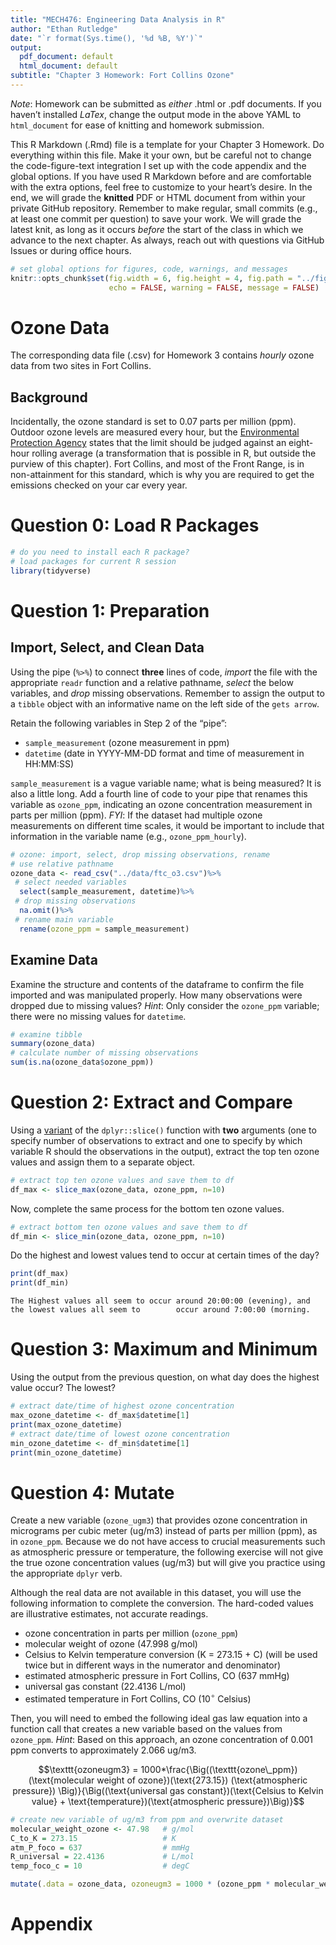 ```yaml
---
title: "MECH476: Engineering Data Analysis in R"
author: "Ethan Rutledge"
date: "`r format(Sys.time(), '%d %B, %Y')`"
output:
  pdf_document: default
  html_document: default
subtitle: "Chapter 3 Homework: Fort Collins Ozone"
---
```


*Note*: Homework can be submitted as *either* .html or .pdf documents.
If you haven't installed $LaTex$, change the output mode in the above
YAML to `html_document` for ease of knitting and homework submission. 

This R Markdown (.Rmd) file is a template for your Chapter 3 Homework. Do 
everything within this file. Make it your own, but be careful not to change
the code-figure-text integration I set up with the code appendix and the 
global options. If you have used R Markdown before and are comfortable with the
extra options, feel free to customize to your heart's desire. In the end,
we will grade the **knitted** PDF or HTML document from within your private
GitHub repository. Remember to make regular, small commits (e.g., at least one
commit per question) to save your work. We will grade the latest knit, as long
as it occurs *before* the start of the class in which we advance to the next
chapter. As always, reach out with questions via GitHub Issues or during
office hours.

```r
# set global options for figures, code, warnings, and messages
knitr::opts_chunk$set(fig.width = 6, fig.height = 4, fig.path = "../figs/",
                      echo = FALSE, warning = FALSE, message = FALSE)

```

# Ozone Data

The corresponding data file (.csv) for Homework 3 contains *hourly* ozone data
from two sites in Fort Collins.

## Background

Incidentally, the ozone standard is set to 0.07 parts per million (ppm).
Outdoor ozone levels are measured every hour, but the [Environmental Protection Agency](https://www.epa.gov/criteria-air-pollutants/naaqs-table) states that
the limit should be judged against an eight-hour rolling average (a
transformation that is possible in R, but outside the purview of this chapter).
Fort Collins, and most of the Front Range, is in non-attainment for this
standard, which is why you are required to get the emissions checked on your
car every year.

# Question 0: Load R Packages

```r
# do you need to install each R package?
# load packages for current R session
library(tidyverse)
```

# Question 1: Preparation

## Import, Select, and Clean Data

Using the pipe (`%>%`) to connect **three** lines of code, *import* the file
with the appropriate `readr` function and a relative pathname, *select* the
below variables, and *drop* missing observations. Remember to assign the
output to a `tibble` object with an informative name on the left side of the
`gets arrow`.

Retain the following variables in Step 2 of the "pipe": 

- `sample_measurement` (ozone measurement in ppm)
- `datetime` (date in YYYY-MM-DD format and time of measurement in HH:MM:SS)

`sample_measurement` is a vague variable name; what is being measured? It is 
also a little long. Add a fourth line of code to your pipe that renames this
variable as `ozone_ppm`, indicating an ozone concentration measurement in parts
per million (ppm). *FYI*: If the dataset had multiple ozone measurements on
different time scales, it would be important to include that information in the
variable name (e.g., `ozone_ppm_hourly`). 

```r
# ozone: import, select, drop missing observations, rename
# use relative pathname
ozone_data <- read_csv("../data/ftc_o3.csv")%>%
 # select needed variables 
  select(sample_measurement, datetime)%>%
 # drop missing observations
  na.omit()%>%
 # rename main variable
  rename(ozone_ppm = sample_measurement)
```

## Examine Data

Examine the structure and contents of the dataframe to confirm the file
imported and was manipulated properly. How many observations were dropped due
to missing values? *Hint*: Only consider the `ozone_ppm` variable; there
were no missing values for `datetime`.

```r
# examine tibble
summary(ozone_data)
# calculate number of missing observations
sum(is.na(ozone_data$ozone_ppm))
```

# Question 2: Extract and Compare

Using a [variant](https://dplyr.tidyverse.org/reference/slice.html) of the
`dplyr::slice()` function with **two** arguments (one to specify number of
observations to extract and one to specify by which variable R should the
observations in the output), extract the top ten ozone values and assign them
to a separate object. 

```r
# extract top ten ozone values and save them to df
df_max <- slice_max(ozone_data, ozone_ppm, n=10)
```

Now, complete the same process for the bottom ten ozone values.

```r
# extract bottom ten ozone values and save them to df
df_min <- slice_min(ozone_data, ozone_ppm, n=10)
```

Do the highest and lowest values tend to occur at certain times of the day? 
```r
print(df_max)
print(df_min)
```
    The Highest values all seem to occur around 20:00:00 (evening), and the lowest values all seem to        occur around 7:00:00 (morning.

# Question 3: Maximum and Minimum

Using the output from the previous question, on what day does the highest value
occur? The lowest?

```r
# extract date/time of highest ozone concentration
max_ozone_datetime <- df_max$datetime[1]
print(max_ozone_datetime)
# extract date/time of lowest ozone concentration
min_ozone_datetime <- df_min$datetime[1]
print(min_ozone_datetime)
```

# Question 4: Mutate

Create a new variable (`ozone_ugm3`) that provides ozone concentration in
micrograms per cubic meter (ug/m3) instead of parts per million (ppm), as
in `ozone_ppm`. Because we do not have access to crucial measurements such as 
atmospheric pressure or temperature, the following exercise will not give 
the true ozone concentration values (ug/m3) but will give you practice using
the appropriate `dplyr` verb. 

Although the real data are not available in this dataset, you will use the
following information to complete the conversion. The hard-coded values are
illustrative estimates, not accurate readings.

- ozone concentration in parts per million (`ozone_ppm`)
- molecular weight of ozone (47.998 g/mol)
- Celsius to Kelvin temperature conversion (K = 273.15 + C) (will be used twice but in different ways in the numerator and denominator)
- estimated atmospheric pressure in Fort Collins, CO (637 mmHg)
- universal gas constant (22.4136 L/mol)
- estimated temperature in Fort Collins, CO (10$^\circ$ Celsius)

Then, you will need to embed the following ideal gas law equation into a
function call that creates a new variable based on the values from `ozone_ppm`.
*Hint*: Based on this approach, an ozone concentration of 0.001 ppm converts
to approximately 2.066 ug/m3.

$$\texttt{ozoneugm3} = 1000*\frac{\Big((\texttt{ozone\_ppm})(\text{molecular weight of ozone})(\text{273.15}) (\text{atmospheric pressure}) \Big)}{\Big((\text{universal gas constant})(\text{Celsius to Kelvin value} + \text{temperature})(\text{atmospheric pressure})\Big)}$$

```r
# create new variable of ug/m3 from ppm and overwrite dataset
molecular_weight_ozone <- 47.98   # g/mol
C_to_K = 273.15                   # K
atm_P_foco = 637                  # mmHg
R_universal = 22.4136             # L/mol
temp_foco_c = 10                  # degC

mutate(.data = ozone_data, ozoneugm3 = 1000 * (ozone_ppm * molecular_weight_ozone * C_to_K * atm_P_foco) / (R_universal * (C_to_K + temp_foco_c) * atm_P_foco))
```

\newpage

# Appendix

```r
```
